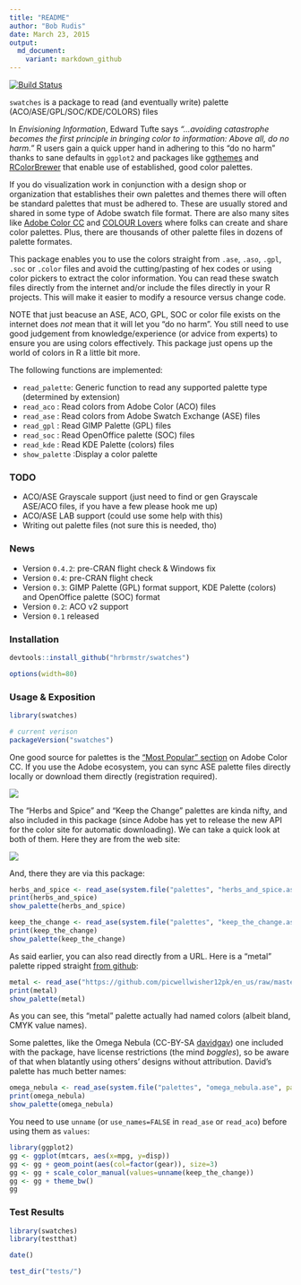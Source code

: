 ```yaml
---
title: "README"
author: "Bob Rudis"
date: March 23, 2015
output: 
  md_document:
    variant: markdown_github
---
```


[![Build Status](https://travis-ci.org/hrbrmstr/swatches.svg)](https://travis-ci.org/hrbrmstr/swatches)

`swatches` is a package to read (and eventually write) palette (ACO/ASE/GPL/SOC/KDE/COLORS) files

In _Envisioning Information_, Edward Tufte says _"&hellip;avoiding catastrophe becomes the first
principle in bringing color to information: Above all, do no harm."_ R users gain a quick upper hand
in adhering to this "do no harm" thanks to sane defaults in `ggplot2` and packages like [ggthemes](http://cran.r-project.org/web/packages/ggthemes/index.html) and 
[RColorBrewer](http://cran.r-project.org/web/packages/RColorBrewer/index.html) that enable use of established, good color palettes.

If you do visualization work in conjunction with a design shop or organization that establishes their own
palettes and themes there will often be standard palettes that must be adhered to. These are usually stored and
shared in some type of Adobe swatch file format. There are also many sites like [Adobe Color CC](https://color.adobe.com/) and
[COLOUR Lovers](http://www.colourlovers.com/) where folks can create and share color palettes. Plus, there are thousands of other palette files in dozens of palette formates.

This package enables you to use the colors straight from `.ase`, `.aso`, `.gpl`, `.soc` or `.color` files and avoid the cutting/pasting of hex codes 
or using color pickers to extract the color information. You can read these swatch files directly from the internet and/or
include the files directly in your R projects. This will make it easier to modify a resource versus change code.

NOTE that just beacuse an ASE, ACO, GPL, SOC or color file exists on the internet does _not_ mean that it will let you "do no harm". You still need to use good judgement from knowledge/experience (or advice from experts) to ensure you are using colors effectively.
This package just opens up the world of colors in R a little bit more.

The following functions are implemented:

- `read_palette`: Generic function to read any supported palette type (determined by extension)
- `read_aco` : Read colors from Adobe Color (ACO) files
- `read_ase` : Read colors from Adobe Swatch Exchange (ASE) files
- `read_gpl` : Read GIMP Palette (GPL) files
- `read_soc` : Read OpenOffice palette (SOC) files
- `read_kde` : Read KDE Palette (colors) files
- `show_palette` :Display a color palette

### TODO

- ACO/ASE Grayscale support (just need to find or gen Grayscale ASE/ACO files, if you have a few please hook me up)
- ACO/ASE LAB support (could use some help with this)
- Writing out palette files (not sure this is needed, tho)

### News

- Version `0.4.2`: pre-CRAN flight check & Windows fix
- Version `0.4`: pre-CRAN flight check
- Version `0.3`: GIMP Palette (GPL) format support, KDE Palette (colors) and OpenOffice palette (SOC) format
- Version `0.2`: ACO v2 support
- Version `0.1` released

### Installation

```r
devtools::install_github("hrbrmstr/swatches")
```

```r
options(width=80)
```

### Usage & Exposition

```r
library(swatches)

# current verison
packageVersion("swatches")

```

One good source for palettes is the ["Most Popular" section](https://color.adobe.com/explore/most-popular/?time=all) on 
Adobe Color CC. If you use the Adobe ecosystem, you can sync ASE palette files directly locally or download them directly 
(registration required).

![](https://www.evernote.com/shard/s1/sh/357686a4-3688-4f01-887d-463a259fc5ec/a83815d1519e5db35f80f5e5c52e15e3/deep/0/Explore---Most-Popular---Adobe-Color-CC.png)

The "Herbs and Spice" and "Keep the Change" palettes are kinda nifty, and also included in this package (since Adobe has yet to 
release the new API for the color site for automatic downloading). We can take a quick look at both of them. Here they are from the web site:

![](http://note.io/1I51HRo)

And, there they are via this package:

```r
herbs_and_spice <- read_ase(system.file("palettes", "herbs_and_spice.ase", package="swatches"))
print(herbs_and_spice)
show_palette(herbs_and_spice)
```

```r
keep_the_change <- read_ase(system.file("palettes", "keep_the_change.ase", package="swatches"))
print(keep_the_change)
show_palette(keep_the_change)
```

As said earlier, you can also read directly from a URL. Here is a "metal" palette ripped straight [from github](https://github.com/picwellwisher12pk/en_us/):

```r
metal <- read_ase("https://github.com/picwellwisher12pk/en_us/raw/master/Swatches/Metal.ase")
print(metal)
show_palette(metal)
```

As you can see, this "metal" palette actually had named colors (albeit bland, CMYK value names).

Some palettes, like the Omega Nebula (CC-BY-SA [davidgav](http://www.colourlovers.com/lover/davidgav/loveNote)) one included with the package, have license restrictions (the mind _boggles_), so be aware of that when blatantly using others' designs without attribution. David's palette has much better names:

```r
omega_nebula <- read_ase(system.file("palettes", "omega_nebula.ase", package="swatches"))
print(omega_nebula)
show_palette(omega_nebula)
```

You need to use `unname` (or `use_names=FALSE` in `read_ase` or `read_aco`) before using them as `values`:

```r
library(ggplot2)
gg <- ggplot(mtcars, aes(x=mpg, y=disp))
gg <- gg + geom_point(aes(col=factor(gear)), size=3)
gg <- gg + scale_color_manual(values=unname(keep_the_change))
gg <- gg + theme_bw()
gg
```

### Test Results

```r
library(swatches)
library(testthat)

date()

test_dir("tests/")
```

